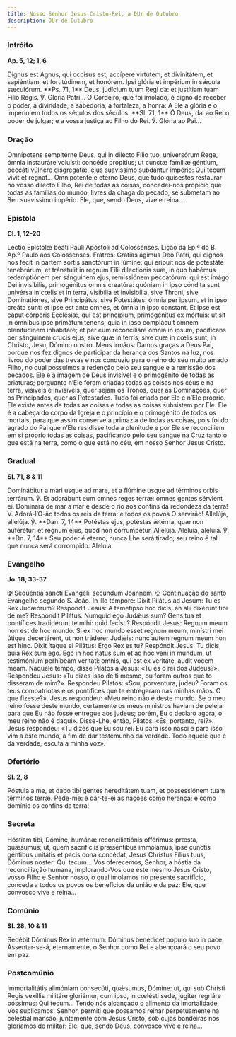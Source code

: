```yaml
---
title: Nosso Senhor Jesus Cristo-Rei, a DUr de Outubro
description: DUr de Outubro
---
```


### Intróito

**Ap. 5, 12; 1, 6**

<div class="side-by-side not-content">
  <span>
    Dignus est Agnus, qui occísus est, accípere virtútem, et divinitátem, et sapiéntiam, et
    fortitúdinem, et honórem. Ipsi glória et impérium in sǽcula sæculórum. **Ps. 71, 1** Deus,
    judícium tuum Regi da: et justítiam tuam Fílio Regis. ℣. Gloria Patri...
  </span>
  <span>
    O Cordeiro, que foi imolado, é digno de receber o poder, a divindade, a sabedoria, a fortaleza,
    a honra: A Ele a glória e o império em todos os séculos dos séculos. **Sl. 71, 1** Ó Deus, dai
    ao Rei o poder de julgar; e a vossa justiça ao Filho do Rei. ℣. Glória ao Pai...
  </span>
</div>

### Oração

<div class="side-by-side not-content">
  <span>
    Omnípotens sempitérne Deus, qui in dilécto Fílio tuo, universórum Rege, ómnia instauráre
    voluísti: concéde propítius; ut cunctæ famíliæ géntium, peccáti vúlnere disgregátæ, ejus
    suavissímo subdántur império: Qui tecum vivit et regnat...
  </span>
  <span>
    Omnipotente e eterno Deus, que tudo quisestes restaurar no vosso dilecto Filho, Rei de todas as
    coisas, concedei-nos propício que todas as famílias do mundo, livres da chaga do pecado, se
    submetam ao Seu suavíssimo império. Ele, que, sendo Deus, vive e reina...
  </span>
</div>

### Epístola

**Cl. 1, 12-20**

<div class="side-by-side not-content">
  <span>Léctio Epístolæ beáti Pauli Apóstoli ad Colossénses.</span>
  <span>Lição da Ep.ª do B. Ap.º Paulo aos Colossenses.</span>
  <span>
    Fratres: Grátias ágimus Deo Patri, qui dignos nos fecit in partem sortis sanctórum in lúmine:
    qui eripuit nos de potestáte tenebrárum, et tránstulit in regnum Fílii dilectiónis suæ, in quo
    habémus redemptiónem per sánguinem ejus, remissiónem peccatórum: qui est imágo Dei invisíbilis,
    primogénitus omnis creatúra: quóniam in ipso cóndita sunt univérsa in cœlis et in terra,
    visibília et invisibília, sive Throni, sive Dominatiónes, sive Principátus, sive Potestátes:
    ómnia per ipsum, et in ipso creáta sunt: et ipse est ante omnes, et ómnia in ipso constant. Et
    ipse est caput córporis Ecclésiæ, qui est princípium, primogénitus ex mórtuis: ut sit in ómnibus
    ipse primátum tenens; quia in ipso complácuit omnem plenitúdinem inhabitáre; et per eum
    reconciliáre ómnia in ipsum, pacíficans per sánguinem crucis ejus, sive quæ in terris, sive quæ
    in cœlis sunt, in Christo, Jesu, Dómino nostro.
  </span>
  <span>
    Meus irmãos: Damos graças a Deus Pai, porque nos fez dignos de participar da herança dos Santos
    na luz, nos livrou do poder das trevas e nos conduziu para o reino do seu muito amado Filho, no
    qual possuímos a redenção pelo seu sangue e a remissão dos pecados. Ele é a imagem de Deus
    invisível e o primogénito de todas as criaturas; porquanto n’Ele foram criadas todas as coisas
    nos céus e na terra, visíveis e invisíveis, quer sejam os Tronos, quer as Dominações, quer os
    Principados, quer as Potestades. Tudo foi criado por Ele e n’Ele próprio. Ele existe antes de
    todas as coisas e todas as coisas subsistem por Ele. Ele é a cabeça do corpo da Igreja e o
    princípio e o primogénito de todos os mortais, para que assim conserve a primazia de todas as
    coisas, pois foi do agrado do Pai que n’Ele residisse toda a plenitude e por Ele se reconciliem
    em si próprio todas as coisas, pacificando pelo seu sangue na Cruz tanto o que está na terra,
    como o que está no céu, em nosso Senhor Jesus Cristo.
  </span>
</div>

### Gradual

**Sl. 71, 8 & 11**

<div class="side-by-side not-content">
  <span>
    Dominábitur a mari usque ad mare, et a flúmine usque ad términos orbis terrárum. ℣. Et adorábunt
    eum omnes reges terræ: omnes gentes sérvient ei.
  </span>
  <span>
    Dominará de mar a mar e desde o rio aos confins da redondeza da terra! V. Adorá-l’O-ão todos os
    reis da terra: e todos os povos O servirão!
  </span>
  <span>
    Allelúja, allelúja. ℣. **Dan. 7, 14** Potéstas ejus, potéstas ætérna, quæ non auferétur: et
    regnum ejus, quod non corrumpétur. Allelúja.
  </span>
  <span>
    Aleluia, aleluia. ℣. **Dn. 7, 14** Seu poder é eterno, nunca Lhe será tirado; seu reino é tal
    que nunca será corrompido. Aleluia.
  </span>
</div>

### Evangelho

**Jo. 18, 33-37**

<div class="side-by-side not-content">
  <span>
    <span class="text-red-500">✠</span> Sequéntia sancti Evangélii secúndum Joánnem.
  </span>
  <span>
    <span class="text-red-500">✠</span> Continuação do santo Evangelho segundo S. João.
  </span>
  <span>
    In illo témpore: Dixit Pilátus ad Jesum: Tu es Rex Judæórum? Respóndit Jesus: A temetípso hoc
    dicis, an alii dixérunt tibi de me? Respóndit Pilátus: Numquid ego Judǽus sum? Gens tua et
    pontífices tradidérunt te mihi: quid fecísti? Respóndit Jesus: Regnum meum non est de hoc mundo.
    Si ex hoc mundo esset regnum meum, minístri mei útique decertárent, ut non tráderer Judǽis: nunc
    autem regnum meum non est hinc. Dixit ítaque ei Pilátus: Ergo Rex es tu? Respóndit Jesus: Tu
    dicis, quia Rex sum ego. Ego in hoc natus sum et ad hoc veni in mundum, ut testimónium perhíbeam
    veritáti: omnis, qui est ex veritáte, audit vocem meam.
  </span>
  <span>
    Naquele tempo, disse Pilatos a Jesus: «Tu és o rei dos Judeus?». Respondeu Jesus: «Tu dizes isso
    de ti mesmo, ou foram outros que to disseram de mim?». Respondeu Pilatos: «Sou, porventura,
    judeu? Foram os teus compatriotas e os pontífices que te entregaram nas minhas mãos. O que
    fizeste?». Jesus respondeu: «Meu reino não é deste mundo. Se o meu reino fosse deste mundo,
    certamente os meus ministros haviam de pelejar para que Eu não fosse entregue aos judeus; porém,
    Eu o declaro agora, o meu reino não é daqui». Disse-Lhe, então, Pilatos: «És, portanto, rei?».
    Jesus respondeu: «Tu dizes que Eu sou rei. Eu para isso nasci e para isso vim a este mundo, a
    fim de dar testemunho da verdade. Todo aquele que é da verdade, escuta a minha voz».
  </span>
</div>

### Ofertório

**Sl. 2, 8**

<div class="side-by-side not-content">
  <span>
    Póstula a me, et dabo tibi gentes hereditátem tuam, et possessiónem tuam términos terræ.
  </span>
  <span>Pede-me: e dar-te-ei as nações como herança; e como domínio os confins da terra!</span>
</div>

### Secreta

<div class="side-by-side not-content">
  <span>
    Hóstiam tibi, Dómine, humánæ reconciliatiónis offérimus: præsta, quǽsumus; ut, quem sacrifíciis
    præséntibus immolámus, ipse cunctis géntibus unitátis et pacis dona concédat, Jesus Christus
    Fílius tuus, Dóminus noster: Qui tecum...
  </span>
  <span>
    Vos oferecemos, Senhor, a hóstia da reconciliação humana, implorando-Vos que este mesmo Jesus
    Cristo, vosso Filho e Senhor nosso, o qual imolamos no presente sacrifício, conceda a todos os
    povos os benefícios da união e da paz: Ele, que convosco vive e reina...
  </span>
</div>

### Comúnio

**Sl. 28, 10 & 11**

<div class="side-by-side not-content">
  <span>Sedébit Dóminus Rex in ætérnum: Dóminus benedícet pópulo suo in pace.</span>
  <span>Assentar-se-á, eternamente, o Senhor como Rei e abençoará o seu povo em paz.</span>
</div>

### Postcomúnio

<div class="side-by-side not-content">
  <span>
    Immortalitátis alimóniam consecúti, quǽsumus, Dómine: ut, qui sub Christi Regis vexíllis
    militáre gloriámur, cum ipso, in cœlésti sede, júgiter regnáre póssimus: Qui tecum...
  </span>
  <span>
    Tendo nós alcançado o alimento da imortalidade, Vos suplicamos, Senhor, permiti que possamos
    reinar perpetuamente na celestial mansão, juntamente com Jesus Cristo, sob cujas bandeiras nos
    gloriamos de militar: Ele, que, sendo Deus, convosco vive e reina...
  </span>
</div>
